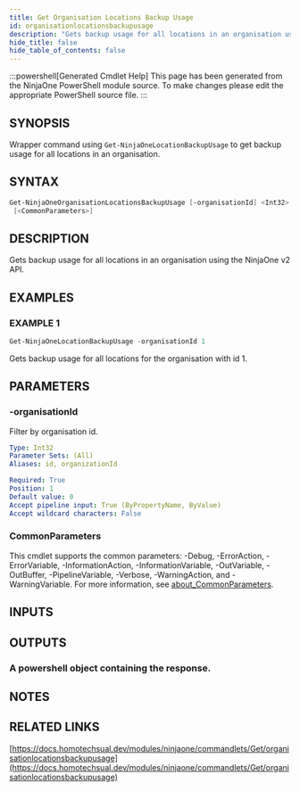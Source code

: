 ```yaml
---
title: Get Organisation Locations Backup Usage
id: organisationlocationsbackupusage
description: "Gets backup usage for all locations in an organisation using the NinjaOne v2 API."
hide_title: false
hide_table_of_contents: false
---
```


:::powershell[Generated Cmdlet Help]
This page has been generated from the NinjaOne PowerShell module source. To make changes please edit the appropriate PowerShell source file.
:::

## SYNOPSIS

Wrapper command using `Get-NinjaOneLocationBackupUsage` to get backup usage for all locations in an organisation.

## SYNTAX

```powershell
Get-NinjaOneOrganisationLocationsBackupUsage [-organisationId] <Int32> [-ProgressAction <ActionPreference>]
 [<CommonParameters>]
```

## DESCRIPTION

Gets backup usage for all locations in an organisation using the NinjaOne v2 API.

## EXAMPLES

### EXAMPLE 1

```powershell
Get-NinjaOneLocationBackupUsage -organisationId 1
```

Gets backup usage for all locations for the organisation with id 1.

## PARAMETERS

### -organisationId

Filter by organisation id.

```yaml
Type: Int32
Parameter Sets: (All)
Aliases: id, organizationId

Required: True
Position: 1
Default value: 0
Accept pipeline input: True (ByPropertyName, ByValue)
Accept wildcard characters: False
```

### CommonParameters

This cmdlet supports the common parameters: -Debug, -ErrorAction, -ErrorVariable, -InformationAction, -InformationVariable, -OutVariable, -OutBuffer, -PipelineVariable, -Verbose, -WarningAction, and -WarningVariable. For more information, see [about_CommonParameters](http://go.microsoft.com/fwlink/?LinkID=113216).

## INPUTS


## OUTPUTS

### A powershell object containing the response.

## NOTES

## RELATED LINKS

[https://docs.homotechsual.dev/modules/ninjaone/commandlets/Get/organisationlocationsbackupusage](https://docs.homotechsual.dev/modules/ninjaone/commandlets/Get/organisationlocationsbackupusage)
